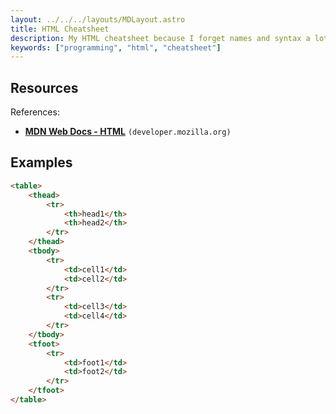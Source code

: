 ```yaml
---
layout: ../../../layouts/MDLayout.astro
title: HTML Cheatsheet
description: My HTML cheatsheet because I forget names and syntax a lot.
keywords: ["programming", "html", "cheatsheet"]
---
```


## Resources

References:

- [**MDN Web Docs - HTML**](https://developer.mozilla.org/en-US/docs/Web/HTML) `(developer.mozilla.org)`


## Examples

```html
<table>
    <thead>
        <tr>
            <th>head1</th>
            <th>head2</th>
        </tr>
    </thead>
    <tbody>
        <tr>
            <td>cell1</td>
            <td>cell2</td>
        </tr>
        <tr>
            <td>cell3</td>
            <td>cell4</td>
        </tr>
    </tbody>
    <tfoot>
        <tr>
            <td>foot1</td>
            <td>foot2</td>
        </tr>
    </tfoot>
</table>
```

